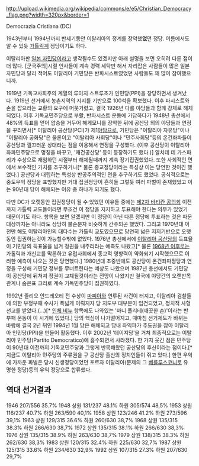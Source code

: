 http://upload.wikimedia.org/wikipedia/commons/e/e5/Christian_Democracy_flag.png?width=320px&border=1

Democrazia Cristiana (DC)

1943년부터 1994년까지 반세기동안 이탈리아의 정계를 장악했'''었'''던 정당. 이름에서도 알 수 있듯 [[가톨릭]]계 정당이기도 하다.

이탈리아판 [[자유민주당(일본)|일본 자민당]]이라고 생각될수도 있겠지만 아래 설명을 보면 오히려 다른 점이 더 많다. [군국주의]시절 인사들이 계속 경력 세탁만 해서 자리잡은 사람들이 많은 일본 자민당과 달리 적어도 이탈리아 기민당은 반파시스트였었던 사람들도 꽤 많이 참여했으니까.

1919년 기독교사회주의 계열의 루이지 스트루초가 인민당(PPI)을 창당하면서 생겨났다. 1919년 선거에서 농촌지역의 지지를 기반으로 100석을 확보했다. 이후 파시스트와 손을 잡으라는 교황의 요구에 머뭇거렸고, 결국 1926년 다를 야당들과 함께 강제로 해체되었다. 이후 기독교민주당으로 부활, 반파시스트 운동에 가담하다가 1948년 총선에서 48%의 득표를 얻어 압승을 거두어 헤게모니를 장악한 뒤에 공산당 외의 야당들과 연정을 꾸리면서[* 이탈리아 공산당(PCI)가 제1[[야당]]으로, 기민당은 "이탈리아 자유당"이나 "이탈리아 공화당"은 물론이고 "이탈리아 사회당"이나 "민주사회당"등의 온건좌파들이 공산당과 껄끄러운 상대라는 점을 이용해서 연정을 구성했다. (이후 공산당이 이탈리아 좌파민주당으로 명칭을 바꾸고, '재건공산당' 등이 등장하기도 했다.)] 알치데 데 가스파리가 수상으로 재임하던 시절부터 해체될때까지 계속 장기집권했었다. 또한 사회적인 면에서 보수적인 가치를 추구하거나[* 물론 종교정당이라는 특성상 이는 당연한 것이긴 했었다.] 공산당과 대립하는 특성상 반공주의적인 면을 추구하기도 했었다. 공식적으로는 중도우익 정당을 표방했지만 거대 집권정당이 흔히들 그렇듯 여러 파벌이 존재했었고 이는 90년대 당이 해체되는 이유 중 하나가 되기도 했다.

다만 DC가 오랫동안 집권정당이 될 수 있었던 이유들 중에는 [[제2차 바티칸 공의회]] 이전까지 가톨릭 교도들이라면 무조건 이 정당을 지지하고 투표해야 한다는 의무가 있었기 때문이기도 하다. 항목을 보면 알겠지만 이 정당이 아닌 다른 정당에 투표하는 것은 파문대상까지는 아니라도 상당히 불순분자 비슷하게 간주되곤 했었다. 그리고 1970년대 이전만 해도 이탈리아인의 대다수는 가톨릭 교도였으므로 당연히 넓은 지지기반으로 오랫동안 집권하는것이 가능할수밖에 없었다. 1976년 총선에서에 [[이탈리아 공산당]]의 득표율이 기민당의 득표율을 넘겨 정권을 내주리라는 예측도 나왔고[* 물론 [[68운동|1968년 이후]]로는 가톨릭과 개신교를 막론하고 유럽사회에서 종교적 영향력이 약화되기 시작했으므로 이러한 예측이 나오는 것은 당연했다.] 1980년대 초중반에도 공산당이 온건좌파정당과 연정을 구성해 기민당 정부를 무너트린다는 예상도 나왔으며 1987년 총선에서도 기민당이 공산당에 뒤쳐져 정권이 교체될것이라는 전망이 나왔지만 결국에 야당간의 오랜반목관계나 숨은표 크리로 계속 기독민주당이 집권하였다.

1992년 줄리오 안드레오티 전 수상이 [[마피아]]와 연루된 사건이 터지고, 이탈리아 검찰들에 의한 부정부패 수사가 폭넓게 이뤄지자 당 지도부 대부분이 입건되었고, 정치적 사형선고를 받았다.(...)[* [[인체 비누]] 항목에도 나와있는 '마니 풀리테(깨끗한 손)'이라는 반부패 운동이 이 시기에 있었다.] 당의 핵심이 나가떨어지고, 때마침 선거제도가 바뀌는 바람에 결국 2년 뒤인 1994년 1월 당은 해체되고 당내 좌익파가 주도권을 잡아 이탈리아 인민당(PPI)을 만들어 활동했다. 이후 2002년 '데이지당'을 거쳐 최종적으로는 이탈리아 민주당(Partito Democratico)에 흡수되면서 사라졌다. 한 가지 웃긴 점은 민주당이 90년대 이전까지 기독교민주당과 그렇게 반목해왔던 공산당의 후신이라는 점이다.[* 지금도 이탈리아 민주당의 주류권을 구 공산당 출신의 정치인들이 쥐고 있다.] 한편 우익에 가까운 파벌은 당시 신생정당이었던 포르자 이탈리아(문제의 그 [[베를루스코니]]로 유명한 정당)등의 우익 정당으로 합류했다.

== 역대 선거결과 ==
1946 207/556 35.7%
1948 상원 131/237 48.1% 하원 305/574 48,5%
1953 상원 116/237 40.7% 하원 263/590 40,1%
1958 상원 123/246 41.2% 하원 273/596 39,1%
1963 상원 129/315 36.6% 하원 260/630 38,7%
1968 상원 135/315 38.3% 하원 266/630 38,7%
1972 상원 135/315 38.1% 하원 266/630 38,3%
1976 상원 135/315 38.9% 하원 263/630 38,7%
1979 상원 138/315 38.3% 하원 262/630 38,3%
1983 상원 120/315 32.4% 하원 225/630 32,7%
1987 상원 125/315 33.6% 하원 234/630 32,9%
1992 상원 107/315 27.3% 하원 207/630 29,7%
